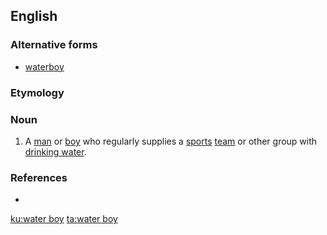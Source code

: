 {{also|waterboy}}
==English==

===Alternative forms===
* [[waterboy]]

===Etymology===
{{compound|en|water|boy}}

===Noun===
{{en-noun}}

# A [[man]] or [[boy]] who regularly supplies a [[sports]] [[team]] or other group with [[drinking water]].

===References===
* {{R:Websters}}

[[ku:water boy]]
[[ta:water boy]]